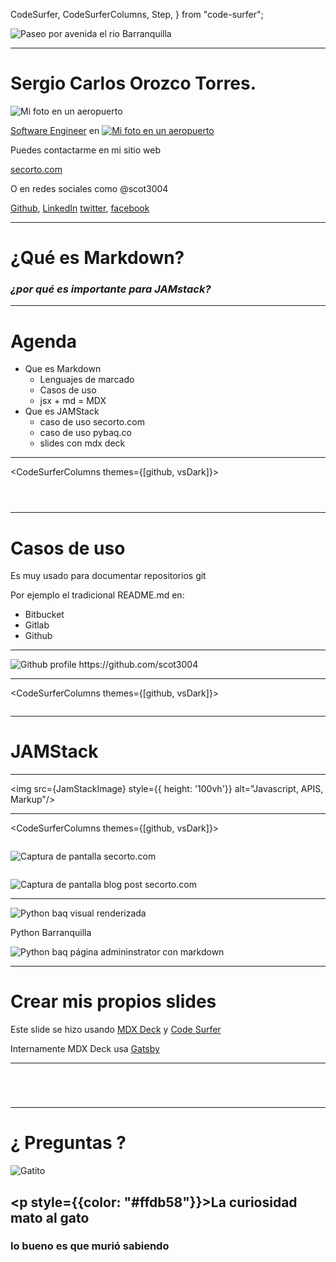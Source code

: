   CodeSurfer,
  CodeSurferColumns,
  Step,
} from "code-surfer";





![Paseo por avenida el rio Barranquilla](https://raw.githubusercontent.com/Scot3004/Scot3004/master/av_rio.jpg)

---

# Sergio Carlos Orozco Torres.

<Split>

<img src={Avatar} alt="Mi foto en un aeropuerto"/>

[Software Engineer](https://www.psl.com.co/empleo/test-automation-engineer) en
[<img src={LogoPSL} alt="Mi foto en un aeropuerto"/>](https://www.psl.com.co/)

Puedes contactarme en mi sitio web

[secorto.com](https://www.secorto.com/)

O en redes sociales como @scot3004

[Github](https://github.com/scot3004/),
[LinkedIn](https://www.linkedin.com/in/scot3004/)
[twitter](https://twitter.com/scot3004),
[facebook](https://facebook.com/scot3004)

</Split>

---
# ¿Qué es Markdown?
### *¿por qué es importante para JAMstack?*

---

# Agenda

- Que es Markdown
  - Lenguajes de marcado
  - Casos de uso
  - jsx + md = MDX
- Que es JAMStack
  - caso de uso secorto.com
  - caso de uso pybaq.co
  - slides con mdx deck
---

<CodeSurferColumns themes={[github, vsDark]}>

<Step>

```markdown file=./src/markdownOrigen.mdx
```

<div style={{ fontSize: 24, padding: 24 }}>
<MarkdownOrigen/>
</div>

</Step>

<Step>

```markdown file=./src/markdownDemo1.mdx
```

<div style={{ fontSize: 24, padding: 24 }}>
<MarkdownDemo1/>
</div>

</Step>

<Step>

```markdown file=./src/markdownDemo2.mdx
```

<div style={{ fontSize: 24, padding: 24 }}>
<MarkdownDemo2/>
</div>

</Step>

</CodeSurferColumns>

---

# Casos de uso

Es muy usado para documentar repositorios git

Por ejemplo el tradicional README.md en:

- Bitbucket
- Gitlab
- Github

---

<img src={GithubProfile} alt="Github profile https://github.com/scot3004"/>

---

<CodeSurferColumns themes={[github, vsDark]}>

<Step>

```markdown file=./src/mdx.mdx
```

<div style={{ fontSize: 24, padding: 24 }}>
  <MDXDemo />
</div>

</Step>
</CodeSurferColumns>

---

# JAMStack


---

<img src={JamStackImage} style={{ height: '100vh'}} alt="Javascript, APIS, Markup"/>

---

<CodeSurferColumns themes={[github, vsDark]}>

<Step>

```markdown file=./src/secorto/index.mdx title="secorto.com" subtitle="La pagina de inicio la tengo usando mdx y el timeline es un componente de react"
```

<img src={SeCOrToScreen} alt="Captura de pantalla secorto.com"/>

</Step>

<Step>

```markdown file=./src/secorto/2019-10-22-blog-con-gatsby.mdx title="secorto.com" subtitle="Aca usamos frontmatter para definir algunos valores necesitados para el blog"
```

<img src={SeCOrToBlogScreen} alt="Captura de pantalla blog post secorto.com"/>

</Step>

</CodeSurferColumns>

---

<SplitRight>

<img src={PyBaqAbout} alt="Python baq visual renderizada"/>

Python Barranquilla

<img src={PyBaqAboutAdmin} alt="Python baq página admininstrator con markdown"/>

</SplitRight>

---

# Crear mis propios slides

Este slide se hizo usando [MDX Deck](https://github.com/jxnblk/mdx-deck)
y [Code Surfer](https://codesurfer.pomb.us)

Internamente MDX Deck usa [Gatsby](https://www.gatsbyjs.org/)

---

<CodeSurfer theme={github}>

```markdown file=./deck.mdx subtitle="Esta hermosura es el codigo de estos slides"
```

```markdown 1:25 file=./deck.mdx subtitle="en mdx los import son para lo que necesitemos y un export nos permite cambiar el tema"
```

```markdown 52:70 file=./deck.mdx subtitle="Todos estos textos se hicieron con markdown. --- separa los slides"
```

```markdown 124:141 file=./deck.mdx subtitle="Sin embargo tambien se uso CodeSurfer con jsx para los demos"
```

</CodeSurfer>

---

# ¿ Preguntas ?

<Split>

<img src={Gato} alt="Gatito" />

## <p style={{color: "#ffdb58"}}>La curiosidad mato al gato</p>

### lo bueno es que murió sabiendo

</Split>

